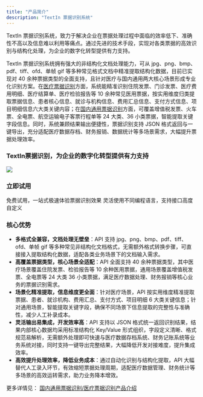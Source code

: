 ```yaml
---
title: "产品简介"
description: "TextIn 票据识别系统"
---
```


TextIn 票据识别系统，致力于解决企业在票据处理过程中面临的效率低下、准确性不高以及信息难以利用等痛点。通过先进的技术手段，实现对各类票据的高效识别与结构化处理，为企业的数字化转型提供有力支持。

TextIn 票据识别系统拥有强大的非结构化文档处理能力，可从 jpg、png、bmp、pdf、tiff、ofd、单帧 gif 等多种常见格式文档中精准提取结构化数据，目前已实现对 40 余种票据类型的全面支持，且针对医疗与国内通用两大核心场景形成专业化识别方案。在[医疗票据识别](https://www.textin.com/market/detail/medical-bill-recognize)方面，系统能精准识别住院发票、门诊发票、医疗费用明细、医疗结算单、医疗检验报告等 10 余种常见医用票据，按实用维度归类提取票据信息、患者核心信息、就诊与机构信息、费用汇总信息、支付方式信息、项目明细信息六大类关键内容；在[国内通用票据识别](https://www.textin.com/market/detail/bill_recognize_v2)方面，可覆盖增值税发票、火车票、全电票、航空运输电子客票行程单等 24 大类、36 小类票据，智能提取关键字段信息。同时，系统兼顾结果输出便捷性，票据识别支持 JSON 格式返回与一键导出，充分适配医疗数据存档、财务报销、数据统计等多场景需求，大幅提升票据处理效率。

### TextIn票据识别，为企业的数字化转型提供有力支持

![](/images/bill-oveview-intro.webp)

### 立即试用

<CardGroup cols={2}>
  <Card title="在线Web平台" icon="sparkles" href="https://www.textin.com/console/recognition/robot_bills?service=bill_recognize_v2">
    免费试用，一站式极速体验票据识别效果
  </Card>
  <Card title="API" icon="sparkles" href="/api-reference/endpoint/medical-bill">
    灵活使用不同编程语言，支持接口高度自定义
  </Card>
</CardGroup>

### 核心优势

- **多格式全兼容，文档处理无壁垒**：API 支持 jpg、png、bmp、pdf、tiff、ofd、单帧 gif 等多种常见非结构化文档格式，无需额外格式转换步骤，可直接接入提取结构化数据，适配各类业务场景下的文档输入需求。
- **高覆盖票据类型，核心场景全适配**：API 全面支持 40 余种票据类型，其中医疗场景覆盖住院发票、检验报告等 10 余种医用票据，通用场景覆盖增值税发票、全电票等 24 大类 36 小类票据，满足医疗数据处理、财务报销等核心业务的票据识别需求。
- **场景化精准提取，信息维度更全面**：针对医疗场景，API 按实用维度精准提取票据、患者、就诊机构、费用汇总、支付方式、项目明细 6 大类关键信息；针对通用场景，智能提取关键字段，确保不同场景下信息提取的完整性与准确性，减少人工补录成本。
- **灵活输出易集成，开发效率高**：API 支持以 JSON 格式统一返回识别结果，结果内部核心数据均采用标准结构化 Key/Value 形式组织，字段定义清晰、格式规范易解析，无需额外处理即可快速与医疗数据存档系统、财务记账系统等业务系统对接，同时支持一键导出完整结果，大幅降低开发对接难度，提升集成效率。
- **高效提升处理效率，降低业务成本**：通过自动化识别与结构化提取，API 大幅替代人工录入环节，有效缩短票据处理周期，适配医疗数据管理、财务统计等多场景的高效运转需求，助力业务降本增效。

更多详情见： [国内通用票据识别/医疗票据识别产品介绍](https://www.textin.com/market/detail/medical-bill-recognize)